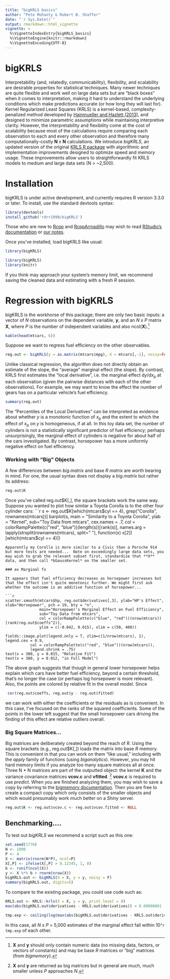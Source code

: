 ```yaml
---
title: "bigKRLS basics"
author: "Pete Mohanty & Robert B. Shaffer"
date: "`r Sys.Date()`"
output: rmarkdown::html_vignette
vignette: >
  %\VignetteIndexEntry{bigKRLS_basics}
  %\VignetteEngine{knitr::rmarkdown}
  %\VignetteEncoding{UTF-8}
---
```


# bigKRLS

Interpretability (and, relatedly, communicability), flexibility, and scalability are desirable properties for statistical techniques. Many newer techniques are quite flexible and work well on large data sets but are "black boxes" when it comes to interpretation, making it hard to understand the underlying conditions which make predictions accurate (or how long they will last for). Kernel Regularized Least Squares (KRLS) is a kernel-based, complexity-penalized method developed by [Hainmueller and Hazlett (2013)](http://pan.oxfordjournals.org/content/22/2/143), and designed to minimize parametric assumptions while maintaining interpretive clarity. However, the interpretability and flexibility come at the cost of scalability because most of the calculations require comparing each observation to each and every other observation and therefore many computationally-costly  **N** x **N** calculations. We introduce *bigKRLS*, an updated version of the original [KRLS R package](https://cran.r-project.org/web/packages/KRLS/index.html) with algorithmic and implementation improvements designed to optimize speed and memory usage. These improvements allow users to straightforwardly fit KRLS models to medium and large data sets (N > ~2,500). 

# Installation
bigKRLS is under active development, and currently requires R version 3.3.0 or later. To install, use the standard devtools syntax: 
```r
library(devtools)
install_github('rdrr1990/bigKRLS') 
```
Those who are new to [Rcpp](https://cran.r-project.org/web/packages/Rcpp/index.html) and [RcppArmadillo](https://cran.r-project.org/web/packages/RcppArmadillo/index.html) may wish to read [RStudio's documentation](https://support.rstudio.com/hc/en-us/articles/200486088-Using-Rcpp-with-RStudio) or [our notes](https://docs.google.com/viewer?a=v&pid=sites&srcid=ZGVmYXVsdGRvbWFpbnxwZXRlbW9oYW50eXxneDo5NTkxNDQ0NTFmYjQ0MDQ).

Once you've installed, load bigKRLS like usual:
```r
library(bigKRLS)
```
```r
library(bigKRLS)
library(knitr)
```
If you think may approach your system's memory limit, we recommend saving the cleaned data and estimating with a fresh *R* session.


# Regression with bigKRLS 
bigKRLS is the workhorse of this package; there are only two basic inputs: a vector of *N* observations on the dependent variable, **y**, and an *N* x *P* matrix **X**, where *P* is the number of independent variables and also ncol(**X**).^[**X** and **y** should only contain numeric data (no missing data, factors, or vectors of constants) and may be base *R* matrices or "big" matrices (from *bigmemory*).]    


```r
kable(head(mtcars, 6))
```

Suppose we want to regress fuel efficiency on the other observables. 

```r
reg.out <- bigKRLS(y = as.matrix(mtcars$mpg), X = mtcars[,-1], noisy=FALSE)
```
Unlike classical regression, the algorithm does not directly obtain an estimate of the slope, the "average" marginal effect (the slope). By contrast, KRLS first estimates the "local derivative", i.e. the marginal effect d*y*/d*x*~p~ at each observation (given the pairwise distances with each of the other observations). For example, we may want to know the effect the number of gears has on a particular vehicle's fuel efficiency. 
```r
summary(reg.out)
```

The "Percentiles of the Local Derivatives" can be interpreted as evidence about whether *y* is a monotonic function of *x*~p~ and the extent to which the effect of *x*~p~ on *y* is homogeneous, if at all. In this toy data set, the number of cylinders is not a statistically significant predictor of fuel efficiency; perhaps unsurprisingly, the marginal effect of cylinders is negative for about half of the cars investigated. By contrast, horsepower has a more uniformly negative effect on fuel efficiency.

### Working with "Big" Objects
A few differences between *big.matrix* and base *R* *matrix* are worth bearing in mind. For one, the usual syntax does not display a *big.matrix* but rather its address:
```r
reg.out$K
```
Once you've called reg.out$K[,], the square brackets work the same way. Suppose you wanted to plot how similar a Toyota Corolla is to the other four cylinder cars:
```r
s <- reg.out$K[which(mtcars$cyl == 4), grep("Corolla", rownames(mtcars))]
barplot(s, main = "Similarity to a Toyota Corolla", 
        ylab = "Kernel", sub="Toy Data from mtcars",  cex.names = .7,
        col = colorRampPalette(c("red", "blue"))(length(s))[rank(s)],
        names.arg = lapply(strsplit(rownames(mtcars), split=" "), 
                           function(x) x[2])[which(mtcars$cyl == 4)])
```
Apparently my Corolla is more similar to a Civic than a Porsche 914 but more tests are needed...  Note on exceedingly large data sets, you may wish to grab the relevant subset first, standardize that **X** data, and then call *bGaussKernel* on the smaller set. 

### ex Marginal fx

It appears that fuel efficiency decreases as horsepower increases but that the effect isn't quite monotonic further. We might first ask whether the outcome is an additive function of horsepower...

```r

scatter.smooth(mtcars$hp, reg.out$derivatives[,3], ylab="HP's Effect", xlab="Horsepower", pch = 19, bty = "n",
               main="Horsepower's Marginal Effect on Fuel Efficiency",
               sub="Toy Data from mtcars",
               col = colorRampPalette(c("blue", "red"))(nrow(mtcars))[rank(reg.out$coeffs^2)], 
               ylim = c(-0.042, 0.015), xlim = c(50, 400))

fields::image.plot(legend.only = T, zlim=c(1/nrow(mtcars), 1), legend.cex = 0.9,   
           col = colorRampPalette(c("red", "blue"))(nrow(mtcars)), 
           legend.shrink = .75)
text(x = 380, y = 0.015, "Relative Fit")
text(x = 380, y = 0.012, "in Full Model")

```

The above graph suggests that though in general lower horsepower helps explain which cars have better fuel efficiency, beyond a certain threshold, that's no longer the case (or perhaps log horsepower is more relevant). Also, the points are colored by relative fit in the overall model. Since

```r
 cor(reg.out$coeffs, reg.out$y - reg.out$fitted)
```

we can work with either the coefficients or the residuals as is convenient. In this case, I've focused on the ranks of the squared coefficients. Some of the points in the lower left suggest that the small horsepower cars driving the finding of this effect are relative outliers overall. 



### Big Square Matrices...
Big matrices are deliberately created beyond the reach of *R*. Using the square brackets (e.g., reg.out$K[,]) loads the matrix into base *R* memory. This is convenient in that you can work on them "like usual," including with the *apply* family of functions (using *biganalytics*). However, you may hit hard memory limits if you analyze too many square matrices all at once.     
\newline
Three N * N matrices are part of the outputted object: the kernel **K** and the variance covariance matrices **vcov.c** and **vfitted**. ^[**X** and **y** are returned as big matrices but in general are much, much smaller unless *P* approaches *N*.] **vcov.c** is required to use *predict*. When you are finished analyzing them, you may wish to save a copy by referring to the [bigmemory documentation](http://www.inside-r.org/packages/cran/bigmemory/docs/read.big.matrix). Then you are free to create a compact copy which only consists of the smaller objects and which would presumably work much better on a *Shiny* server.  

```r
reg.out$K <- reg.out$vcov.c <- reg.out$vcov.fitted <- NULL
```

## Benchmarking....

To test out *bigKRLS* we recommend a script such as this one:

```r
set.seed(1776)
N <- 1000  
P <- 4
X <- matrix(rnorm(N*P), ncol=P)
X[,P] <- ifelse(X[,P] > 0.12345, 1, 0)
b <- runif(ncol(X))
y <- X %*% b + rnorm(nrow(X))
bigKRLS.out <- bigKRLS(X = X, y = y, noisy = F)
summary(bigKRLS.out, digits=5)
```

To compare to the existing package, you could use code such as:

```r
KRLS.out <- KRLS::krls(X = X, y = y, print.level = 0)
max(abs(bigKRLS.out$derivatives - KRLS.out$derivatives)) < 0.00000001
```

```r
tmp.exp <- ceiling(log(max(abs(bigKRLS.out$derivatives - KRLS.out$derivatives)), base=10))
```  
In this case, all *N* x *P* = 5,000 estimates of the marginal effect fall within 10^`r tmp.exp` of each other.
